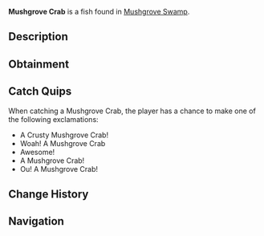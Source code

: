 {{FishInfobox
|image          = Mushgrove Crab.png
|rarity         = Rare
|sea            = First Sea
|location       = [[Mushgrove Swamp]]
|sublocation    = 
|sources        = Crab Cage
|radar_location = 
|xp             = 80
|weather        = 
|time           = 
|season         = Summer
|bait           = 
|base_weight    = 1.4
|base_value     = 330
|weight_range   = 0.8
|base_chance    = 14
|base_resil     = 90
}}
'''Mushgrove Crab''' is a {{Rarity|Rare}} fish found in [[Mushgrove Swamp]].

== Description ==
{{Description|The Mushgrove Crab is a rare species of crab. They have fully adapted to the Mushgrove Swamp and commonly eat off of the massive fungal life that has over taken the swamp.|Bestiary Entry}}

== Obtainment ==
{{Description|Can be caught while cage fishing in mushgrove.|Bestiary Hint}}

== Catch Quips ==
When catching a Mushgrove Crab, the player has a chance to make one of the following exclamations:
* A Crusty Mushgrove Crab!
* Woah! A Mushgrove Crab
* Awesome!
* A Mushgrove Crab!
* Ou! A Mushgrove Crab!

== Change History ==
{{Change History|{{subst:Current Version}}}}

== Navigation ==
{{Fish Navbox|Mushgrove Swamp}}